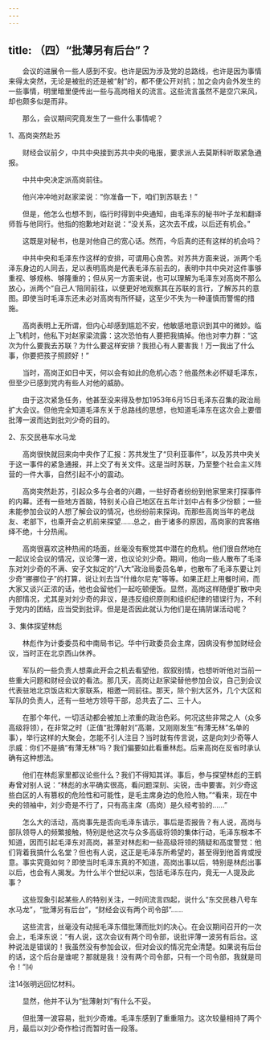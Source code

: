 ```yaml
---
---
---
```

title: （四）“批薄另有后台”？
---




　　会议的进展令一些人感到不安。也许是因为涉及党的总路线，也许是因为事情来得太突然，无论是被批的还是被“射”的，都不便公开对抗；加之会内会外发生的一些事情，明里暗里便传出一些与高岗相关的流言。这些流言虽然不是空穴来风，却也颇多似是而非。

　　那么，会议期间究竟发生了一些什么事情呢？





1、高岗突然赴苏


　　财经会议前夕，中共中央接到苏共中央的电报，要求派人去莫斯科听取紧急通报。

　　中共中央决定派高岗前往。

　　他兴冲冲地对赵家梁说：“你准备一下，咱们到苏联去！”

　　但是，他怎么也想不到，临行时得到中央通知，由毛泽东的秘书叶子龙和翻译师哲与他同行。他指的抱歉地对赵说：“没关系，这次去不成，以后还有机会。”

　　这既是对秘书，也是对他自己的宽心话。然而，今后真的还有这样的机会吗？

　　中共中央和毛泽东作这样的安排，可谓用心良苦。对苏共方面来说，派两个毛泽东身边的人同去，足以表明高岗是代表毛泽东前去的，表明中共中央对这件事够重视、够规格、够隆重的；但从另一方面来说，也可以理解为毛泽东对高岗不那么放心，派两个“自己人‘陪同前往，以便更好地观察其在苏联的言行，了解苏共的意图。即使当时毛泽东还未必对高岗有所怀疑，这至少不失为一种谨慎而警惕的措施。

　　高岗表明上无所谓，但内心却感到尴尬不安，他敏感地意识到其中的微妙。临上飞机时，他私下对赵家梁流露：这次恐怕有人要把我搞掉。他也对李力群：“这次为什么要我去苏联？为什么要这样安排？我担心有人要害我！万一我出了什么事，你要把孩子照顾好！”

　　当时，高岗正如日中天，何以会有如此的危机心态？他虽然未必怀疑毛泽东，但至少已感到党内有些人对他的威胁。

　　由于这次紧急任务，他甚至没来得及参加1953年6月15日毛泽东召集的政治局扩大会议。但他完全知道毛泽东关于总路线的思想，也知道毛泽东在这次会上要借批薄一波而达到批刘少奇的目的。





2、东交民巷车水马龙


　　高岗很快就回来向中央作了汇报：苏共发生了“贝利亚事件”，以及苏共中央关于这一事件的紧急通报，并上交了有关文件。这是当时苏联，乃至整个社会主义阵营的一件大事，自然引起不小的震动。

　　高岗突然赴苏，引起众多与会者的兴趣，一些好奇者纷纷到他家里来打探事件的内幕。还有一些地方首脑，特别关心自己地区在五年计划中占有多少份额；一些未能参加会议的人想了解会议的情况，也纷纷前来探询。而那些高岗当年的老战友、老部下，也乘开会之机前来探望……总之，由于诸多的原因，高岗家的宾客络绎不绝，十分热闹。

　　高岗很喜欢这种热闹的场面，丝毫没有察觉其中潜在的危机。他们很自然地在一起议论会议的情况，议论薄一波，也议论刘少奇。期间，他向一些人散布了毛泽东对刘少奇的不满、安子文拟定的“八大”政治局委员名单，也散布了毛泽东要让刘少奇“挪挪位子”的打算，说让刘去当“什维尔尼克”等等。如果正赶上用餐时间，而大家又谈兴正浓的话，他也会留他们一起吃顿便饭。显然，高岗这样随便扩散中央内部情况，尤其是对刘少奇的非议，是违反组织原则和组织纪律的错误行为，不利于党内的团结，应当受到批评。但是是否因此就认为他们是在搞阴谋活动呢？





3、集体探望林彪


　　林彪作为计委委员和中南局书记。华中行政委员会主席，因病没有参加财经会议，当时正在北京西山休养。

　　军队的一些负责人想乘此开会之机去看望他，叙叙别情，也想听听他对当前一些重大问题和财经会议的看法。那几天，高岗让赵家梁替他参加会议，自己到会议代表驻地北京饭店和大家联系，相邀一同前往。那天，除个别大区外，几个大区和军队的负责人，还有一些地方领导干部，总共去了二、三十人。

　　在那个年代，一切活动都会被加上浓重的政治色彩。何况这些非常之人（众多高级将领），在非常之时（正值“批薄射刘”高潮，又刚刚发生“有薄无林”名单的事），举行这样的大聚会，怎能不引人注目？当时就有传言说，这是向刘少奇等人示威：你们不是搞“有薄无林”吗？我们偏要如此看重林彪。后来高岗在反省时承认确有这种想法。

　　他们在林彪家里都议论些什么？我们不得知其详。事后，参与探望林彪的王鹤寿曾对别人说：“林彪的水平确实很高，看问题深刻、尖锐，击中要害。刘少奇这些白区的人有篡权的危险性和可能性，是毛主席身边的危险人物。”“看来，现在中央的领袖中，刘少奇是不行了，只有高主席（高岗）是久经考验的……”

　　怎么大的活动，高岗事先是否向毛泽东请示，事后是否报告？有人说，高岗与部队领导人的频繁接触，特别是他这次与众多高级将领的集体行动，毛泽东根本不知道，因而引起毛泽东对高岗，甚至对林彪和一些高级将领的猜疑和高度警觉：他们背着我搞什么名堂？但也有人说，这正是毛泽东所希望的，甚至得到他首肯或授意。事实究竟如何？即使当时毛泽东真的不知道，高岗出事以后，特别是林彪出事以后，也会有人揭发。为什么半个世纪以来，包括毛泽东在内，竟无一人提及此事？

　　这些现象引起某些人的特别关注，一时间流言四起，说什么“东交民巷八号车水马龙”，“批薄另有后台”，“财经会议有两个司令部”……

　　这些流言，丝毫没有动摇毛泽东借批薄而批刘的决心。在会议期间召开的一次会上，毛泽东说：“有人说，这次会议有两个司令部，说批评薄一波另有后台。这种说法是错误的！我虽然没有参加会议，但对会议的情况完全清楚。如果说有后台的话，这个后台是谁呢？那就是我！没有两个司令部，只有一个司令部，我就是司令！”⒁

注14张明远回忆材料。

　　显然，他并不认为“批薄射刘”有什么不妥。

　　但批薄一波容易，批刘少奇难。毛泽东感到了重重阻力。这次较量相持了两个月，最后以刘少奇作检讨而暂时告一段落。